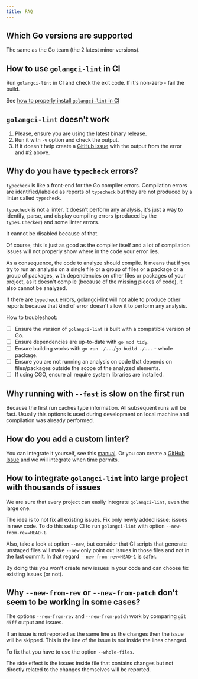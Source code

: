 ```yaml
---
title: FAQ
---
```


## Which Go versions are supported

The same as the Go team (the 2 latest minor versions).

## How to use `golangci-lint` in CI

Run `golangci-lint` in CI and check the exit code. If it's non-zero - fail the build.

See [how to properly install `golangci-lint` in CI](/welcome/install/#ci-installation)

## `golangci-lint` doesn't work

1. Please, ensure you are using the latest binary release.
2. Run it with `-v` option and check the output.
3. If it doesn't help create a [GitHub issue](https://github.com/nalekseevs/itns-golangci-lint/issues/new/choose) with the output from the error and #2 above.

## Why do you have `typecheck` errors?

`typecheck` is like a front-end for the Go compiler errors.
Compilation errors are identified/labeled as reports of `typecheck` but they are not produced by a linter called `typecheck`.

`typecheck` is not a linter, it doesn't perform any analysis,
it's just a way to identify, parse, and display compiling errors (produced by the `types.Checker`) and some linter errors.

It cannot be disabled because of that.

Of course, this is just as good as the compiler itself and a lot of compilation issues will not properly show where in the code your error lies.

As a consequence, the code to analyze should compile.
It means that if you try to run an analysis on a single file or a group of files or a package or a group of packages,
with dependencies on other files or packages of your project, as it doesn't compile (because of the missing pieces of code),
it also cannot be analyzed.

If there are `typecheck` errors, golangci-lint will not able to produce other reports because that kind of error doesn't allow it to perform any analysis.

How to troubleshoot:

- [ ] Ensure the version of `golangci-lint` is built with a compatible version of Go.
- [ ] Ensure dependencies are up-to-date with `go mod tidy`.
- [ ] Ensure building works with `go run ./...`/`go build ./...` - whole package.
- [ ] Ensure you are not running an analysis on code that depends on files/packages outside the scope of the analyzed elements.
- [ ] If using CGO, ensure all require system libraries are installed.

## Why running with `--fast` is slow on the first run

Because the first run caches type information. All subsequent runs will be fast.
Usually this options is used during development on local machine and compilation was already performed.

## How do you add a custom linter?

You can integrate it yourself, see this [manual](/contributing/new-linters/).
Or you can create a [GitHub Issue](https://github.com/nalekseevs/itns-golangci-lint/issues/new?assignees=&labels=enhancement&projects=&template=feature_request.yml) and we will integrate when time permits.

## How to integrate `golangci-lint` into large project with thousands of issues

We are sure that every project can easily integrate `golangci-lint`, even the large one.

The idea is to not fix all existing issues. Fix only newly added issue: issues in new code.
To do this setup CI to run `golangci-lint` with option `--new-from-rev=HEAD~1`.

Also, take a look at option `--new`, but consider that CI scripts that generate unstaged files will make `--new` only point out issues in those files and not in the last commit.
In that regard `--new-from-rev=HEAD~1` is safer.

By doing this you won't create new issues in your code and can choose fix existing issues (or not).

## Why `--new-from-rev` or `--new-from-patch` don't seem to be working in some cases?

The options `--new-from-rev` and `--new-from-patch` work by comparing `git diff` output and issues.

If an issue is not reported as the same line as the changes then the issue will be skipped.
This is the line of the issue is not inside the lines changed.

To fix that you have to use the option `--whole-files`.

The side effect is the issues inside file that contains changes but not directly related to the changes themselves will be reported.

